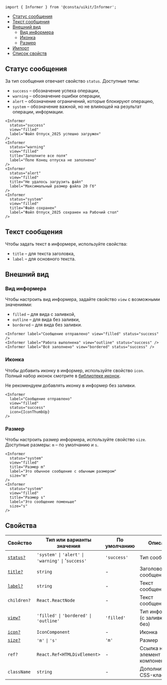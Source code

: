 


```tsx
import { Informer } from '@consta/uikit/Informer';
```

<MdxMenu>

- [Статус сообщения](#статус-сообщения)
- [Текст сообщения](#текст-сообщения)
- [Внешний вид](#внешний-вид)
  - [Вид информера](#вид-информера)
  - [Иконка](#иконка)
  - [Размер](#размер)
- [Импорт](#импорт)
- [Список свойств](#свойства)

</MdxMenu>

## Статус сообщения

За тип сообщения отвечает свойство `status`. Доступные типы:

- `success` – обозначение успеха операции,
- `warning` – обозначение ошибки операции,
- `alert` – обозначение ограничений, которые блокируют операцию,
- `system` – обозначение важной, но не влияющей на результат операции, информации.

<MdxTabs>

```tsx
<Informer
  status="success"
  view="filled"
  label="Файл Отпуск_2025 успешно загружен"
/>
<Informer
  status="warning"
  view="filled"
  title="Заполните все поля"
  label="Поле Конец отпуска не заполнено"
/>
<Informer
  status="alert"
  view="filled"
  title="Не удалось загрузить файл"
  label="Максимальный размер файла 20 Гб"
/>
<Informer
  status="system"
  view="filled"
  title="Файл сохранен"
  label="Файл Отпуск_2025 сохранен на Рабочий стол"
/>
```

<InformerExampleStatus />

</MdxTabs>

## Текст сообщения

Чтобы задать текст в информере, используйте свойства:

- `title` – для текста заголовка,
- `label` – для основного текста.

## Внешний вид

### Вид информера

Чтобы настроить вид информера, задайте свойство `view` с возможными значениями:

- `filled` – для вида с заливкой,
- `outline` – для вида без заливки,
- `bordered` – для вида без заливки.

<MdxTabs>

```tsx
<Informer label="Сообщение отправлено" view="filled" status="success" />
<Informer label="Работа выполнена" view="outline" status="success" />
<Informer label="Всё заполнено" view="bordered" status="success" />
```

<InformerExampleView />

</MdxTabs>

### Иконка

Чтобы добавить иконку в информер, используйте свойство `icon`. Полный набор иконок смотрите в [библиотеке иконок](##LIBS.LIB/lib:icons).

<MdxInformer status="warning">
  
  Не рекомендуем добавлять иконку в информер без заливки.

</MdxInformer>

<MdxTabs>

```tsx
<Informer
  label="Сообщение отправлено"
  view="filled"
  status="success"
  icon={IconThumbUp}
/>
```

<InformerExampleIcon />

</MdxTabs>

### Размер

Чтобы настроить размер информера, используйте свойство `size`. Доступные размеры: `m` – по умолчанию и `s`.

<MdxTabs>

```tsx
<Informer
  status="system"
  view="filled"
  title="Размер m"
  label="Это обычное сообщение с обычным размером"
  size="m"
/>
<Informer
  status="system"
  view="filled"
  title="Размер s"
  label="Это сообщение поменьше"
  size="s"
/>
```

<InformerExampleSize />

</MdxTabs>

## Свойства

| Свойство                     | Тип или варианты значения                                                                                | По умолчанию | Описание                           |
| ---------------------------- | -------------------------------------------------------------------------------------------------------- | ------------ | ---------------------------------- |
| [`status?`](#тип-сообщения)  | `'system'` <code>&#124;</code> `'alert'` <code>&#124;</code> `'warning'` <code>&#124;</code> '`success'` | `'success'`  | Тип сообщения                      |
| [`title?`](#текст-сообщения) | `string`                                                                                                 | -            | Заголовок сообщения                |
| [`label?`](#текст-сообщения) | `string`                                                                                                 | -            | Текст сообщения                    |
| `children?`                  | `React.ReactNode`                                                                                        | -            | Текст сообщения                    |
| [`view?`](#внешний-вид)      | `'filled'` <code>&#124;</code> `'bordered'` <code>&#124;</code> `'outline'`                              | `'filled'`   | Тип информера (с заливкой или без) |
| [`icon?`](#внешний-вид)      | `IconComponent`                                                                                          | -            | Иконка                             |
| [`size?`](#размер)           | `'m'` <code>&#124;</code> `'s'`                                                                          | `'m'`        | Размер                             |
| `ref?`                       | `React.Ref<HTMLDivElement>`                                                                              | -            | Ссылка на DOM-элемент компонента   |
| `className`                  | `string`                                                                                                 | -            | Дополнительный CSS-класс           |
